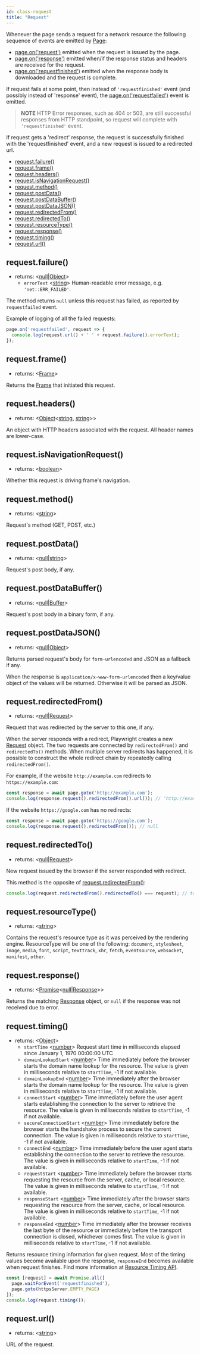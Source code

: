 ```yaml
---
id: class-request
title: "Request"
---
```



Whenever the page sends a request for a network resource the following sequence of events are emitted by [Page]:
- [page.on('request')](api/class-page.mdx#pageonrequest) emitted when the request is issued by the page.
- [page.on('response')](api/class-page.mdx#pageonresponse) emitted when/if the response status and headers are received for the request.
- [page.on('requestfinished')](api/class-page.mdx#pageonrequestfinished) emitted when the response body is downloaded and the request is complete.

If request fails at some point, then instead of `'requestfinished'` event (and possibly instead of 'response' event),
the  [page.on('requestfailed')](api/class-page.mdx#pageonrequestfailed) event is emitted.

> **NOTE** HTTP Error responses, such as 404 or 503, are still successful responses from HTTP standpoint, so request
will complete with `'requestfinished'` event.

If request gets a 'redirect' response, the request is successfully finished with the 'requestfinished' event, and a new
request is  issued to a redirected url.

<!-- GEN:toc -->
- [request.failure()](api/class-request.mdx#requestfailure)
- [request.frame()](api/class-request.mdx#requestframe)
- [request.headers()](api/class-request.mdx#requestheaders)
- [request.isNavigationRequest()](api/class-request.mdx#requestisnavigationrequest)
- [request.method()](api/class-request.mdx#requestmethod)
- [request.postData()](api/class-request.mdx#requestpostdata)
- [request.postDataBuffer()](api/class-request.mdx#requestpostdatabuffer)
- [request.postDataJSON()](api/class-request.mdx#requestpostdatajson)
- [request.redirectedFrom()](api/class-request.mdx#requestredirectedfrom)
- [request.redirectedTo()](api/class-request.mdx#requestredirectedto)
- [request.resourceType()](api/class-request.mdx#requestresourcetype)
- [request.response()](api/class-request.mdx#requestresponse)
- [request.timing()](api/class-request.mdx#requesttiming)
- [request.url()](api/class-request.mdx#requesturl)
<!-- GEN:stop -->

## request.failure()
- returns: <[null]|[Object]>
  - `errorText` <[string]> Human-readable error message, e.g. `'net::ERR_FAILED'`.

The method returns `null` unless this request has failed, as reported by `requestfailed` event.

Example of logging of all the failed requests:

```js
page.on('requestfailed', request => {
  console.log(request.url() + ' ' + request.failure().errorText);
});
```

## request.frame()
- returns: <[Frame]>

Returns the [Frame] that initiated this request.

## request.headers()
- returns: <[Object]<[string], [string]>>

An object with HTTP headers associated with the request. All header names are lower-case.

## request.isNavigationRequest()
- returns: <[boolean]>

Whether this request is driving frame's navigation.

## request.method()
- returns: <[string]>

Request's method (GET, POST, etc.)

## request.postData()
- returns: <[null]|[string]>

Request's post body, if any.

## request.postDataBuffer()
- returns: <[null]|[Buffer]>

Request's post body in a binary form, if any.

## request.postDataJSON()
- returns: <[null]|[Object]>

Returns parsed request's body for `form-urlencoded` and JSON as a fallback if any.

When the response is `application/x-www-form-urlencoded` then a key/value object of the values will be returned.
Otherwise it will be parsed as JSON.

## request.redirectedFrom()
- returns: <[null]|[Request]>

Request that was redirected by the server to this one, if any.

When the server responds with a redirect, Playwright creates a new [Request] object. The two requests are connected by
`redirectedFrom()` and `redirectedTo()` methods. When multiple server redirects has happened, it is possible to
construct the whole redirect chain by repeatedly calling `redirectedFrom()`.

For example, if the website `http://example.com` redirects to `https://example.com`:

```js
const response = await page.goto('http://example.com');
console.log(response.request().redirectedFrom().url()); // 'http://example.com'
```

If the website `https://google.com` has no redirects:

```js
const response = await page.goto('https://google.com');
console.log(response.request().redirectedFrom()); // null
```

## request.redirectedTo()
- returns: <[null]|[Request]>

New request issued by the browser if the server responded with redirect.

This method is the opposite of [request.redirectedFrom()](#requestredirectedfrom):

```js
console.log(request.redirectedFrom().redirectedTo() === request); // true
```

## request.resourceType()
- returns: <[string]>

Contains the request's resource type as it was perceived by the rendering engine. ResourceType will be one of the
following: `document`, `stylesheet`, `image`, `media`, `font`, `script`, `texttrack`, `xhr`, `fetch`, `eventsource`,
`websocket`, `manifest`, `other`.

## request.response()
- returns: <[Promise]<[null]|[Response]>>

Returns the matching [Response] object, or `null` if the response was not received due to error.

## request.timing()
- returns: <[Object]>
  - `startTime` <[number]> Request start time in milliseconds elapsed since January 1, 1970 00:00:00 UTC
  - `domainLookupStart` <[number]> Time immediately before the browser starts the domain name lookup for the resource. The value is given in milliseconds relative to `startTime`, -1 if not available.
  - `domainLookupEnd` <[number]> Time immediately after the browser starts the domain name lookup for the resource. The value is given in milliseconds relative to `startTime`, -1 if not available.
  - `connectStart` <[number]> Time immediately before the user agent starts establishing the connection to the server to retrieve the resource. The value is given in milliseconds relative to `startTime`, -1 if not available.
  - `secureConnectionStart` <[number]> Time immediately before the browser starts the handshake process to secure the current connection. The value is given in milliseconds relative to `startTime`, -1 if not available.
  - `connectEnd` <[number]> Time immediately before the user agent starts establishing the connection to the server to retrieve the resource. The value is given in milliseconds relative to `startTime`, -1 if not available.
  - `requestStart` <[number]> Time immediately before the browser starts requesting the resource from the server, cache, or local resource. The value is given in milliseconds relative to `startTime`, -1 if not available.
  - `responseStart` <[number]> Time immediately after the browser starts requesting the resource from the server, cache, or local resource. The value is given in milliseconds relative to `startTime`, -1 if not available.
  - `responseEnd` <[number]> Time immediately after the browser receives the last byte of the resource or immediately before the transport connection is closed, whichever comes first. The value is given in milliseconds relative to `startTime`, -1 if not available.

Returns resource timing information for given request. Most of the timing values become available upon the response,
`responseEnd` becomes available when request finishes. Find more information at [Resource Timing
API](https://developer.mozilla.org/en-US/docs/Web/API/PerformanceResourceTiming).

```js
const [request] = await Promise.all([
  page.waitForEvent('requestfinished'),
  page.goto(httpsServer.EMPTY_PAGE)
]);
console.log(request.timing());
```

## request.url()
- returns: <[string]>

URL of the request.



[AXNode]: api/class-accessibility.mdx#accessibilitysnapshotoptions "AXNode"
[Accessibility]: api/class-accessibility.mdx#class-accessibility "Accessibility"
[Array]: https://developer.mozilla.org/en-US/docs/Web/JavaScript/Reference/Global_Objects/Array "Array"
[BrowserServer]: api/class-browser.mdx#class-browserserver  "BrowserServer"
[BrowserContext]: api/class-browsercontext.mdx#class-browsercontext  "BrowserContext"
[BrowserType]: api/class-browsertype.mdx#class-browsertype "BrowserType"
[Browser]: api/class-browser.mdx  "Browser"
[Buffer]: https://nodejs.org/api/buffer.htmlapi.mdx#buffer_class_buffer "Buffer"
[ChildProcess]: https://nodejs.org/api/child_process.html "ChildProcess"
[ChromiumBrowser]: api/class-chromiumbrowser.mdx#class-chromiumbrowser "ChromiumBrowser"
[ChromiumBrowserContext]: api/class-chromiumbrowsercontext.mdx#class-chromiumbrowsercontext "ChromiumBrowserContext"
[ChromiumCoverage]: api/class-chromiumcoverage.mdx#class-chromiumcoverage "ChromiumCoverage"
[CDPSession]: api/class-cdpsession.mdx#class-cdpsession  "CDPSession"
[ConsoleMessage]: api/class-consolemessage.mdx#class-consolemessage "ConsoleMessage"
[Dialog]: api/class-dialog.mdx#class-dialog "Dialog"
[Download]: api/class-download.mdx#class-download "Download"
[ElementHandle]: api/class-elementhandle.mdx#class-elementhandle "ElementHandle"
[Element]: https://developer.mozilla.org/en-US/docs/Web/API/element "Element"
[Error]: https://nodejs.org/api/errors.htmlapi.mdx#errors_class_error "Error"
[EvaluationArgument]: api/evaluationargument.mdx#evaluationargument "Evaluation Argument"
[File]: https://developer.mozilla.org/en-US/docs/Web/API/File "File"
[FileChooser]: api/class-filechooser.mdx#class-filechooser "FileChooser"
[FirefoxBrowser]: api/class-firefoxbrowser.mdx#class-firefoxbrowser "FirefoxBrowser"
[Frame]: api/class-frame.mdx#class-frame "Frame"
[JSHandle]: api/class-jshandle.mdx#class-jshandle "JSHandle"
[Keyboard]: api/class-keyboard.mdx#class-keyboard "Keyboard"
[Logger]: api/class-logger.mdx#class-logger "Logger"
[Map]: https://developer.mozilla.org/en-US/docs/Web/JavaScript/Reference/Global_Objects/Map "Map"
[Mouse]: api/class-mouse.mdx#class-mouse "Mouse"
[Object]: https://developer.mozilla.org/en-US/docs/Web/JavaScript/Reference/Global_Objects/Object "Object"
[Page]: api/class-page.mdx#class-page "Page"
[Playwright]: api/class-playwright.mdx "Playwright"
[Promise]: https://developer.mozilla.org/en-US/docs/Web/JavaScript/Reference/Global_Objects/Promise "Promise"
[RegExp]: https://developer.mozilla.org/en-US/docs/Web/JavaScript/Reference/Global_Objects/RegExp
[Request]: api/class-request.mdx#class-request  "Request"
[Response]: api/class-response.mdx#class-response  "Response"
[Route]: api/class-route.mdx#class-route  "Route"
[Selectors]: api/class-selectors.mdx#class-selectors  "Selectors"
[Serializable]: https://developer.mozilla.org/en-US/docs/Web/JavaScript/Reference/Global_Objects/JSON/stringifyapi.mdx#Description "Serializable"
[TimeoutError]: api/class-timeouterror.mdx#class-timeouterror "TimeoutError"
[Touchscreen]: api/class-touchscreen.mdx#class-touchscreen "Touchscreen"
[UIEvent.detail]: https://developer.mozilla.org/en-US/docs/Web/API/UIEvent/detail "UIEvent.detail"
[URL]: https://nodejs.org/api/url.html
[USKeyboardLayout]: ../src/usKeyboardLayout.ts "USKeyboardLayout"
[UnixTime]: https://en.wikipedia.org/wiki/Unix_time "Unix Time"
[Video]: api/class-video.mdx#class-video "Video"
[WebKitBrowser]: api/class-webkitbrowser.mdx#class-webkitbrowser "WebKitBrowser"
[WebSocket]: api/class-websocket.mdx#class-websocket "WebSocket"
[Worker]: api/class-worker.mdx#class-worker "Worker"
[boolean]: https://developer.mozilla.org/en-US/docs/Web/JavaScript/Data_structuresapi.mdx#Boolean_type "Boolean"
[function]: https://developer.mozilla.org/en-US/docs/Web/JavaScript/Reference/Global_Objects/Function "Function"
[iterator]: https://developer.mozilla.org/en-US/docs/Web/JavaScript/Reference/Iteration_protocols "Iterator"
[null]: https://developer.mozilla.org/en-US/docs/Web/JavaScript/Reference/Global_Objects/null
[number]: https://developer.mozilla.org/en-US/docs/Web/JavaScript/Data_structuresapi.mdx#Number_type "Number"
[origin]: https://developer.mozilla.org/en-US/docs/Glossary/Origin "Origin"
[selector]: https://developer.mozilla.org/en-US/docs/Web/CSS/CSS_Selectors "selector"
[Readable]: https://nodejs.org/api/stream.htmlapi.mdx#stream_class_stream_readable "Readable"
[string]: https://developer.mozilla.org/en-US/docs/Web/JavaScript/Data_structuresapi.mdx#String_type "String"
[xpath]: https://developer.mozilla.org/en-US/docs/Web/XPath "xpath"
